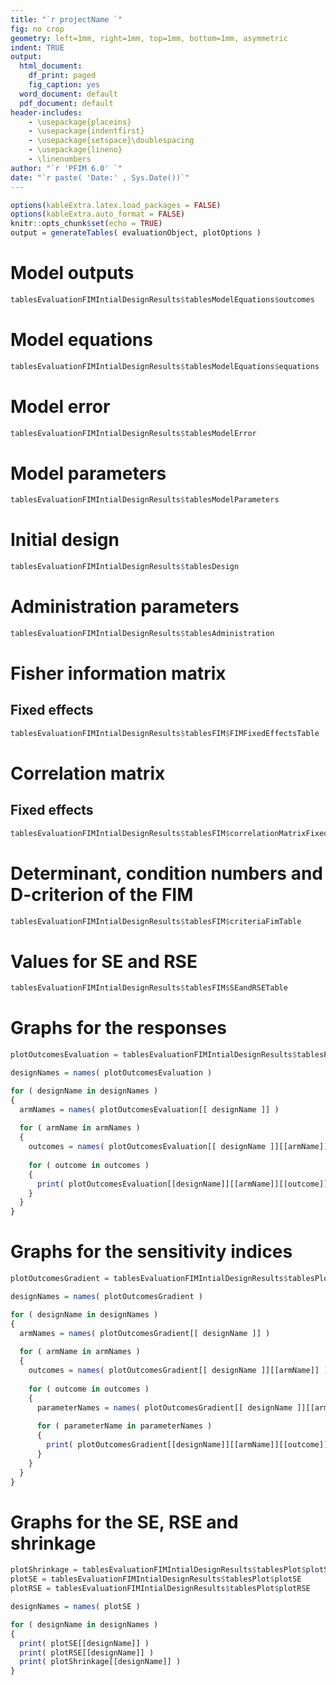 ---
title: "`r projectName `"
fig: no crop
geometry: left=1mm, right=1mm, top=1mm, bottom=1mm, asymmetric
indent: TRUE
output:
  html_document:
    df_print: paged
    fig_caption: yes
  word_document: default
  pdf_document: default
header-includes: 
    - \usepackage{placeins}
    - \usepackage{indentfirst}
    - \usepackage{setspace}\doublespacing
    - \usepackage{lineno}
    - \linenumbers
author: "`r 'PFIM 6.0' `"
date: "`r paste( 'Date:' , Sys.Date())`"
---

```{r setup, include=FALSE}
options(kableExtra.latex.load_packages = FALSE)
options(kableExtra.auto_format = FALSE)
knitr::opts_chunk$set(echo = TRUE)
output = generateTables( evaluationObject, plotOptions )
```

# Model outputs 

```{r modelOutputs, echo = FALSE, comment='', fig.height = 5, fig.width = 10, fig.align = "center"} 
tablesEvaluationFIMIntialDesignResults$tablesModelEquations$outcomes
```

# Model equations

```{r modelEquations, echo = FALSE, comment='', fig.height = 5, fig.width = 10, fig.align = "center"} 
tablesEvaluationFIMIntialDesignResults$tablesModelEquations$equations
```

# Model error

```{r modelError, echo = FALSE, comment='', fig.height = 5, fig.width = 10, fig.align = "center"} 
tablesEvaluationFIMIntialDesignResults$tablesModelError
```

# Model parameters

```{r modelParameters, echo = FALSE, comment='', fig.height = 5, fig.width = 10, fig.align = "center"} 
tablesEvaluationFIMIntialDesignResults$tablesModelParameters
```

# Initial design 

```{r initialDesignParameters, echo = FALSE, comment='', fig.height = 5, fig.width = 10, fig.align = "center"} 
tablesEvaluationFIMIntialDesignResults$tablesDesign
```

# Administration parameters

```{r administrationParameters, echo = FALSE, comment='', fig.height = 5, fig.width = 10, fig.align = "center"} 
tablesEvaluationFIMIntialDesignResults$tablesAdministration
```

# Fisher information matrix

## Fixed effects

```{r FIMFixedEffectsTable, echo = FALSE, comment='', fig.height = 5, fig.width = 10, fig.align = "center"} 
tablesEvaluationFIMIntialDesignResults$tablesFIM$FIMFixedEffectsTable 
```

# Correlation matrix

## Fixed effects

```{r correlationMatrixFixedEffectsTable, echo = FALSE, comment='', fig.height = 5, fig.width = 10, fig.align = "center"} 
tablesEvaluationFIMIntialDesignResults$tablesFIM$correlationMatrixFixedEffectsTable 
```

# Determinant, condition numbers and D-criterion of the FIM

```{r criteriaFimTable, echo = FALSE, comment='', fig.height = 5, fig.width = 10, fig.align = "center"} 
tablesEvaluationFIMIntialDesignResults$tablesFIM$criteriaFimTable 
```

# Values for SE and RSE

```{r SEandRSETable, echo = FALSE, comment='', fig.height = 5, fig.width = 10, fig.align = "center"} 
tablesEvaluationFIMIntialDesignResults$tablesFIM$SEandRSETable 
```

# Graphs for the responses

```{r plotOutcomesEvaluation, echo = FALSE, comment='', fig.height = 5, fig.width = 10, fig.align = "center"}

plotOutcomesEvaluation = tablesEvaluationFIMIntialDesignResults$tablesPlot$plotOutcomesEvaluation

designNames = names( plotOutcomesEvaluation )

for ( designName in designNames )
{
  armNames = names( plotOutcomesEvaluation[[ designName ]] )
  
  for ( armName in armNames )
  { 
    outcomes = names( plotOutcomesEvaluation[[ designName ]][[armName]] )
    
    for ( outcome in outcomes )
    {
      print( plotOutcomesEvaluation[[designName]][[armName]][[outcome]] )
    }
  }
}
```

# Graphs for the sensitivity indices

```{r plotOutcomesGradient, echo = FALSE, comment='', fig.height = 5, fig.width = 10, fig.align = "center"} 
plotOutcomesGradient = tablesEvaluationFIMIntialDesignResults$tablesPlot$plotOutcomesGradient

designNames = names( plotOutcomesGradient )

for ( designName in designNames )
{
  armNames = names( plotOutcomesGradient[[ designName ]] )
  
  for ( armName in armNames )
  { 
    outcomes = names( plotOutcomesGradient[[ designName ]][[armName]] )
    
    for ( outcome in outcomes )
    {
      parameterNames = names( plotOutcomesGradient[[ designName ]][[armName]][[outcome]] )
      
      for ( parameterName in parameterNames )
      {
        print( plotOutcomesGradient[[designName]][[armName]][[outcome]][[parameterName]] )
      }
    }
  }
}

```

# Graphs for the SE, RSE and shrinkage

```{r plotSEandRSE, echo = FALSE, comment='', fig.height = 5, fig.width = 10, fig.align = "center"} 

plotShrinkage = tablesEvaluationFIMIntialDesignResults$tablesPlot$plotShrinkage
plotSE = tablesEvaluationFIMIntialDesignResults$tablesPlot$plotSE
plotRSE = tablesEvaluationFIMIntialDesignResults$tablesPlot$plotRSE

designNames = names( plotSE )

for ( designName in designNames )
{
  print( plotSE[[designName]] )
  print( plotRSE[[designName]] )
  print( plotShrinkage[[designName]] )
}

```




